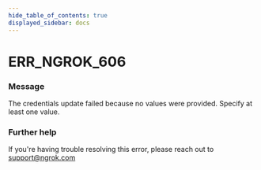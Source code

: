 ```yaml
---
hide_table_of_contents: true
displayed_sidebar: docs
---
```



# ERR_NGROK_606

### Message

The credentials update failed because no values were provided. Specify at least one value.

<ErrorDetails error="err_ngrok_606" />

### Further help

If you're having trouble resolving this error, please reach out to [support@ngrok.com](mailto:support@ngrok.com?subject=Help%20with%20ERR_NGROK_606)
